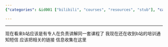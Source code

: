 ```yaml
---
{"categories": &id001 ["bilibili", "courses", "resources", "stub"], "category": "Bilibili", "date": "2022-06-17 07:34:01", "description": "This article provides information and links about the 'bilibili up主启航计划', a program on the video-sharing platform bilibili. It covers various aspects of the program, including its objectives, eligibility criteria, benefits, and resources for potential participants.", "tags": *id001, "title": "bilibili up主启航计划"}

---
```


------
现在看来b站应该是有专人在负责讲解同一套课程了 我现在还在收到b站的培训通知短信
应该把相关的链接 信息收集在这里
